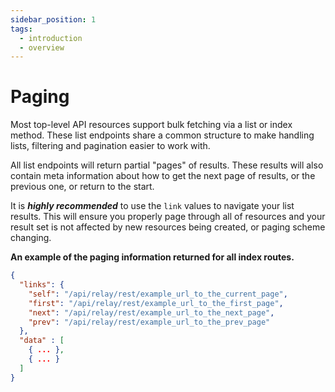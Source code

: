 ```yaml
---
sidebar_position: 1
tags:
  - introduction
  - overview
---
```


# Paging

Most top-level API resources support bulk fetching via a list or index method.
These list endpoints share a common structure to make handling lists, filtering
and pagination easier to work with.

All list endpoints will return partial "pages" of results. These results will
also contain meta information about how to get the next page of results, or the
previous one, or return to the start.

It is **_highly recommended_** to use the `link` values to navigate your list
results. This will ensure you properly page through all of resources and your
result set is not affected by new resources being created, or paging scheme
changing.

**An example of the paging information returned for all index routes.**

```json
{
  "links": {
    "self": "/api/relay/rest/example_url_to_the_current_page",
    "first": "/api/relay/rest/example_url_to_the_first_page",
    "next": "/api/relay/rest/example_url_to_the_next_page",
    "prev": "/api/relay/rest/example_url_to_the_prev_page"
  },
  "data" : [
    { ... },
    { ... }
  ]
}
```
